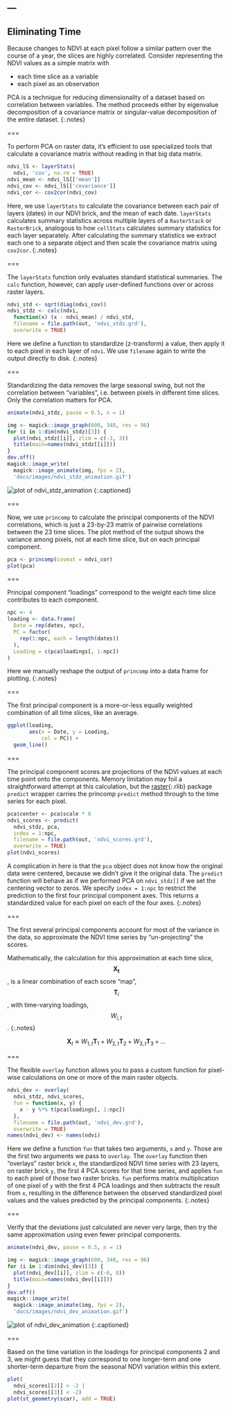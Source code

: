---
---

## Eliminating Time

Because changes to NDVI at each pixel follow a similar pattern over the course
of a year, the slices are highly correlated. Consider representing the NDVI
values as a simple matrix with

- each time slice as a variable
- each pixel as an observation

PCA is a technique for reducing dimensionality of a dataset based on correlation
between variables. The method proceeds either by eigenvalue decomposition of a
covariance matrix or singular-value decomposition of the entire dataset.
{:.notes}

===

To perform PCA on raster data, it's efficient to use specialized tools that
calculate a covariance matrix without reading in that big data matrix.

```r
ndvi_lS <- layerStats(
  ndvi, 'cov', na.rm = TRUE)
ndvi_mean <- ndvi_lS[['mean']]
ndvi_cov <- ndvi_lS[['covariance']]
ndvi_cor <- cov2cor(ndvi_cov)
```

Here, we use `layerStats` to calculate the covariance between each pair of
layers (dates) in our NDVI brick, and the mean of each date. 
`layerStats` calculates summary statistics 
across multiple layers of a `RasterStack` or `RasterBrick`, analogous to how 
`cellStats` calculates summary statistics for each layer separately. After
calculating the summary statistics we extract each one to a separate object 
and then scale the covariance matrix using `cov2cor`.
{:.notes}

===

The `layerStats` function only evaluates standard statistical summaries. The
`calc` function, however, can apply user-defined functions over or across raster
layers.

```r
ndvi_std <- sqrt(diag(ndvi_cov))
ndvi_stdz <- calc(ndvi,
  function(x) (x - ndvi_mean) / ndvi_std,
  filename = file.path(out, 'ndvi_stdz.grd'),
  overwrite = TRUE)
```

Here we define a function to standardize (z-transform) a value, then apply it
to each pixel in each layer of `ndvi`. We use `filename` again to write the output
directly to disk.
{:.notes}

===

Standardizing the data removes the large seasonal swing, but not the correlation
between "variables", i.e. between pixels in different time slices. Only the
correlation matters for PCA.

```r
animate(ndvi_stdz, pause = 0.5, n = 1)
```
```r
img <- magick::image_graph(600, 340, res = 96)
for (i in 1:dim(ndvi_stdz)[3]) {
  plot(ndvi_stdz[[i]], zlim = c(-3, 3))
  title(main=names(ndvi_stdz[[i]]))
}
dev.off()
magick::image_write(
  magick::image_animate(img, fps = 2),
  'docs/images/ndvi_stdz_animation.gif')
```
![plot of ndvi_stdz_animation]({% include asset.html path="images/ndvi_stdz_animation.gif" %})
{:.captioned}

===

Now, we use `princomp` to calculate the principal components of the NDVI correlations,
which is just a 23-by-23 matrix of pairwise correlations between the 23 time
slices. The plot method of the output shows the variance among pixels, not at
each time slice, but on each principal component.

```r
pca <- princomp(covmat = ndvi_cor)
plot(pca)
```

===

Principal component "loadings" correspond to the weight each time slice
contributes to each component.

```r
npc <- 4
loading <- data.frame(
  Date = rep(dates, npc), 
  PC = factor(
    rep(1:npc, each = length(dates))
  ),
  Loading = c(pca$loadings[, 1:npc])
)
```

Here we manually reshape the output of `princomp` into a data frame for plotting.
{:.notes}

===

The first principal component is a more-or-less equally weighted combination of
all time slices, like an average.

```r
ggplot(loading,
       aes(x = Date, y = Loading,
           col = PC)) +
  geom_line()
```

===

The principal component scores are projections of the NDVI values at each time
point onto the components. Memory limitation may foil a straightforward attempt at this calculation, but the [raster](){:.rlib}
package `predict` wrapper carries the princomp `predict` method through to
the time series for each pixel.

```r
pca$center <- pca$scale * 0
ndvi_scores <- predict(
  ndvi_stdz, pca,
  index = 1:npc,
  filename = file.path(out, 'ndvi_scores.grd'),
  overwrite = TRUE)
plot(ndvi_scores)
```

A complication in here is that the `pca` object does not know how the original
data were centered, because we didn't give it the original data. The `predict`
function will behave as if we performed PCA on `ndvi_stdz[]` if we set the
centering vector to zeros. We specify `index = 1:npc` to restrict the 
prediction to the first four principal component axes. 
This returns a standardized value for each pixel on each of the four axes.
{:.notes}

===

The first several principal components account for most of the variance in the
data, so approximate the NDVI time series by "un-projecting" the scores.

Mathematically, the calculation for this approximation at each time slice,
$$\mathbf{X_t}$$, is a linear combination of each score "map", $$\mathbf{T}_i$$, with
time-varying loadings, $$W_{i,t}$$.
{:.notes}

$$
\mathbf{X}_t \approx W_{1,t} \mathbf{T}_1 + W_{2,t} \mathbf{T}_2 + W_{3,t} \mathbf{T}_3 + \dots
$$

===

The flexible `overlay` function allows you to pass a custom function for
pixel-wise calculations on one or more of the main raster objects.

```r
ndvi_dev <- overlay(
  ndvi_stdz, ndvi_scores,
  fun = function(x, y) {
    x - y %*% t(pca$loadings[, 1:npc])
  },
  filename = file.path(out, 'ndvi_dev.grd'),
  overwrite = TRUE)
names(ndvi_dev) <- names(ndvi)
```

Here we define a function `fun` that takes two arguments, `x` and `y`. Those
are the first two arguments we pass to `overlay`. The `overlay` function then 
"overlays" raster brick `x`, the standardized NDVI time series with 23 layers, on raster brick `y`,
the first 4 PCA scores for that time series, and applies `fun` to each pixel 
of those two raster bricks. `fun` performs matrix multiplication of one pixel of `y` with
the first 4 PCA loadings and then subtracts the result from `x`, resulting in the 
difference between the observed standardized pixel values and the values 
predicted by the principal components.
{:.notes}

===

Verify that the deviations just calculated are never very large, then try the
same approximation using even fewer principal components.

```r
animate(ndvi_dev, pause = 0.5, n = 1)
```
```r
img <- magick::image_graph(600, 340, res = 96)
for (i in 1:dim(ndvi_dev)[3]) {
  plot(ndvi_dev[[i]], zlim = c(-6, 8))
  title(main=names(ndvi_dev[[i]]))
}
dev.off()
magick::image_write(
  magick::image_animate(img, fps = 2),
  'docs/images/ndvi_dev_animation.gif')
```
![plot of ndvi_dev_animation]({% include asset.html path="images/ndvi_dev_animation.gif" %})
{:.captioned}

===

Based on the time variation in the loadings for principal components 2 and 3, we
might guess that they correspond to one longer-term and one shorter-term
departure from the seasonal NDVI variation within this extent.

```r
plot(
  ndvi_scores[[2]] < -2 |
  ndvi_scores[[3]] < -2)
plot(st_geometry(scar), add = TRUE)
```
